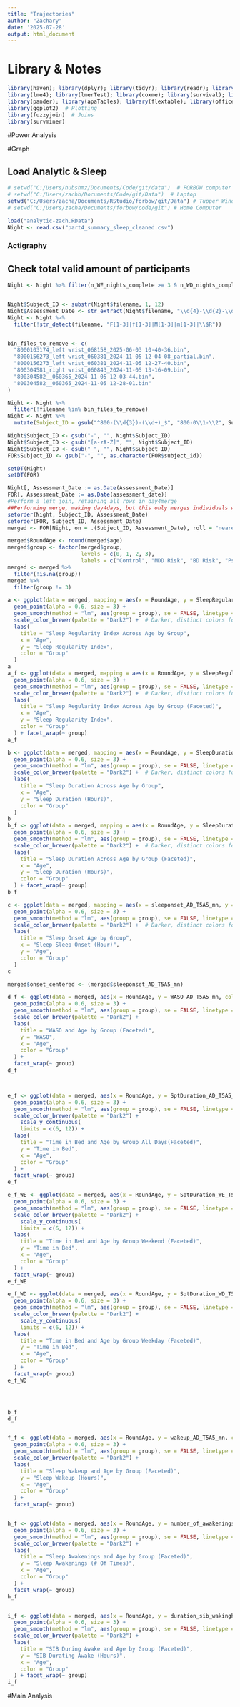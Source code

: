 ```yaml
---
title: "Trajectories"
author: "Zachary"
date: '2025-07-28'
output: html_document
---
```


# Library & Notes
```r
library(haven); library(dplyr); library(tidyr); library(readr); library(readxl); library(data.table); library(stringr); library(purrr)  # Data manipulation & import
library(lme4); library(lmerTest); library(coxme); library(survival); library(broom); library(MuMIn); library(lsmeans)  # Modeling & statistics
library(pander); library(apaTables); library(flextable); library(officer); library(webshot2)  # Tables & reporting
library(ggplot2)  # Plotting
library(fuzzyjoin)  # Joins
library(survminer)
```

#Power Analysis




#Graph

## Load Analytic & Sleep
```r
# setwd("C:/Users/hubshmz/Documents/Code/git/data")  # FORBOW computer
# setwd("C:/Users/zachh/Documents/Code/git/Data")  # Laptop
setwd("C:/Users/zacha/Documents/RStudio/forbow/git/Data") # Tupper Windows Comp
# setwd("C:/Users/zacha/Documents/forbow/code/git") # Home Computer

load("analytic-zach.RData")
Night <- read.csv("part4_summary_sleep_cleaned.csv")
```
### Actigraphy
## Check total valid amount of participants
```r
Night <- Night %>% filter(n_WE_nights_complete >= 3 & n_WD_nights_complete >= 1)


Night$Subject_ID <- substr(Night$filename, 1, 12)
Night$Assessment_Date <- str_extract(Night$filename, "\\d{4}-\\d{2}-\\d{2}")
Night <- Night %>% 
  filter(!str_detect(filename, "F[1-3]|f[1-3]|M[1-3]|m[1-3]|\\$R"))


bin_files_to_remove <- c(
  "8000103174_left wrist_068158_2025-06-03 10-40-36.bin",
  "8000156273_left wrist_060381_2024-11-05 12-04-08_partial.bin",
  "8000156273_left wrist_060381_2024-11-05 12-27-40.bin",
  "800304581_right wrist_060843_2024-11-05 13-16-09.bin",
  "800304582__060365_2024-11-05 12-03-44.bin",
  "800304582__060365_2024-11-05 12-28-01.bin"
)

Night <- Night %>%
  filter(!filename %in% bin_files_to_remove)
Night <- Night %>%
  mutate(Subject_ID = gsub("^800-(\\d{3})-(\\d+)_$", "800-0\\1-\\2", Subject_ID))

Night$Subject_ID <- gsub("-", "", Night$Subject_ID)
Night$Subject_ID <- gsub("[a-zA-Z]", "", Night$Subject_ID)
Night$Subject_ID <- gsub("_", "", Night$Subject_ID)
FOR$Subject_ID <- gsub("-", "", as.character(FOR$subject_id))
```

```r
setDT(Night)
setDT(FOR)

Night[, Assessment_Date := as.Date(Assessment_Date)]
FOR[, Assessment_Date := as.Date(assessment_date)]
#Perform a left join, retaining all rows in day4merge
##Performing merge, making day4days, but this only merges individuals who actually have a subject_ID and assessment_date
setorder(Night, Subject_ID, Assessment_Date)
setorder(FOR, Subject_ID, Assessment_Date)
merged <- FOR[Night, on = .(Subject_ID, Assessment_Date), roll = "nearest"]
```

```r
merged$RoundAge <- round(merged$age)
merged$group <- factor(merged$group,
                       levels = c(0, 1, 2, 3),
                       labels = c("Control", "MDD Risk", "BD Risk", "Psy Risk"))
merged <- merged %>% 
  filter(!is.na(group))
merged %>%
  filter(group != 3)

a <- ggplot(data = merged, mapping = aes(x = RoundAge, y = SleepRegularityIndex1_AD_T5A5_mn, color = group)) +
  geom_point(alpha = 0.6, size = 3) +
  geom_smooth(method = "lm", aes(group = group), se = FALSE, linetype = "solid", size = 1) +
  scale_color_brewer(palette = "Dark2") +  # Darker, distinct colors for categories
  labs(
    title = "Sleep Regularity Index Across Age by Group",
    x = "Age",
    y = "Sleep Regularity Index",
    color = "Group"
  )
a
a_f <- ggplot(data = merged, mapping = aes(x = RoundAge, y = SleepRegularityIndex1_AD_T5A5_mn, color = group)) +
  geom_point(alpha = 0.6, size = 3) +
  geom_smooth(method = "lm", aes(group = group), se = FALSE, linetype = "solid", size = 1) +
  scale_color_brewer(palette = "Dark2") +  # Darker, distinct colors for categories
  labs(
    title = "Sleep Regularity Index Across Age by Group (Faceted)",
    x = "Age",
    y = "Sleep Regularity Index",
    color = "Group"
  ) + facet_wrap(~ group)
a_f

b <- ggplot(data = merged, mapping = aes(x = RoundAge, y = SleepDurationInSpt_AD_T5A5_mn, color = group)) +
  geom_point(alpha = 0.6, size = 3) +
  geom_smooth(method = "lm", aes(group = group), se = FALSE, linetype = "solid", size = 1) +
  scale_color_brewer(palette = "Dark2") +  # Darker, distinct colors for categories
  labs(
    title = "Sleep Duration Across Age by Group",
    x = "Age",
    y = "Sleep Duration (Hours)",
    color = "Group"
  )
b
b_f <- ggplot(data = merged, mapping = aes(x = RoundAge, y = SleepDurationInSpt_AD_T5A5_mn, color = group)) +
  geom_point(alpha = 0.6, size = 3) +
  geom_smooth(method = "lm", aes(group = group), se = FALSE, linetype = "solid", size = 1) +
  scale_color_brewer(palette = "Dark2") +  # Darker, distinct colors for categories
  labs(
    title = "Sleep Duration Across Age by Group (Faceted)",
    x = "Age",
    y = "Sleep Duration (Hours)",
    color = "Group"
  ) + facet_wrap(~ group)
b_f

c <- ggplot(data = merged, mapping = aes(x = sleeponset_AD_T5A5_mn, y = RoundAge, color = group)) +
  geom_point(alpha = 0.6, size = 3) +
  geom_smooth(method = "lm", aes(group = group), se = FALSE, linetype = "solid", size = 1) +
  scale_color_brewer(palette = "Dark2") +  # Darker, distinct colors for categories
  labs(
    title = "Sleep Onset Age by Group",
    x = "Sleep Sleep Onset (Hour)",
    y = "Age",
    color = "Group"
  )
c

merged$onset_centered <- (merged$sleeponset_AD_T5A5_mn) 

d_f <- ggplot(data = merged, aes(x = RoundAge, y = WASO_AD_T5A5_mn, color = group)) +
  geom_point(alpha = 0.6, size = 3) +
  geom_smooth(method = "lm", aes(group = group), se = FALSE, linetype = "solid", size = 1) +
  scale_color_brewer(palette = "Dark2") +
  labs(
    title = "WASO and Age by Group (Faceted)",
    y = "WASO",
    x = "Age",
    color = "Group"
  ) +
  facet_wrap(~ group)
d_f



e_f <- ggplot(data = merged, aes(x = RoundAge, y = SptDuration_AD_T5A5_mn, color = group)) +
  geom_point(alpha = 0.6, size = 3) +
  geom_smooth(method = "lm", aes(group = group), se = FALSE, linetype = "solid", size = 1) +
  scale_color_brewer(palette = "Dark2") +
    scale_y_continuous(
    limits = c(6, 12)) + 
  labs(
    title = "Time in Bed and Age by Group All Days(Faceted)",
    y = "Time in Bed",
    x = "Age",
    color = "Group"
  ) +
  facet_wrap(~ group)
e_f

e_f_WE <- ggplot(data = merged, aes(x = RoundAge, y = SptDuration_WE_T5A5_mn, color = group)) +
  geom_point(alpha = 0.6, size = 3) +
  geom_smooth(method = "lm", aes(group = group), se = FALSE, linetype = "solid", size = 1) +
  scale_color_brewer(palette = "Dark2") +
    scale_y_continuous(
    limits = c(6, 12)) + 
  labs(
    title = "Time in Bed and Age by Group Weekend (Faceted)",
    y = "Time in Bed",
    x = "Age",
    color = "Group"
  ) +
  facet_wrap(~ group)
e_f_WE

e_f_WD <- ggplot(data = merged, aes(x = RoundAge, y = SptDuration_WD_T5A5_mn, color = group)) +
  geom_point(alpha = 0.6, size = 3) +
  geom_smooth(method = "lm", aes(group = group), se = FALSE, linetype = "solid", size = 1) +
  scale_color_brewer(palette = "Dark2") +
    scale_y_continuous(
    limits = c(6, 12)) + 
  labs(
    title = "Time in Bed and Age by Group Weekday (Faceted)",
    y = "Time in Bed",
    x = "Age",
    color = "Group"
  ) +
  facet_wrap(~ group)
e_f_WD




b_f
d_f


f_f <- ggplot(data = merged, aes(x = RoundAge, y = wakeup_AD_T5A5_mn, color = group)) +
  geom_point(alpha = 0.6, size = 3) +
  geom_smooth(method = "lm", aes(group = group), se = FALSE, linetype = "solid", size = 1) +
  scale_color_brewer(palette = "Dark2") +
  labs(
    title = "Sleep Wakeup and Age by Group (Faceted)",
    y = "Sleep Wakeup (Hours)",
    x = "Age",
    color = "Group"
  ) +
  facet_wrap(~ group)


h_f <- ggplot(data = merged, aes(x = RoundAge, y = number_of_awakenings_AD_T5A5_mn, color = group)) +
  geom_point(alpha = 0.6, size = 3) +
  geom_smooth(method = "lm", aes(group = group), se = FALSE, linetype = "solid", size = 1) +
  scale_color_brewer(palette = "Dark2") +
  labs(
    title = "Sleep Awakenings and Age by Group (Faceted)",
    y = "Sleep Awakenings (# Of Times)",
    x = "Age",
    color = "Group"
  ) +
  facet_wrap(~ group)
h_f


i_f <- ggplot(data = merged, aes(x = RoundAge, y = duration_sib_wakinghours_AD_T5A5_mn, color = group)) +
  geom_point(alpha = 0.6, size = 3) +
  geom_smooth(method = "lm", aes(group = group), se = FALSE, linetype = "solid", size = 1) +
  scale_color_brewer(palette = "Dark2") +
  labs(
    title = "SIB During Awake and Age by Group (Faceted)",
    y = "SIB Durating Awake (Hours)",
    x = "Age",
    color = "Group"
  ) + facet_wrap(~ group)
i_f
```


#Main Analysis
